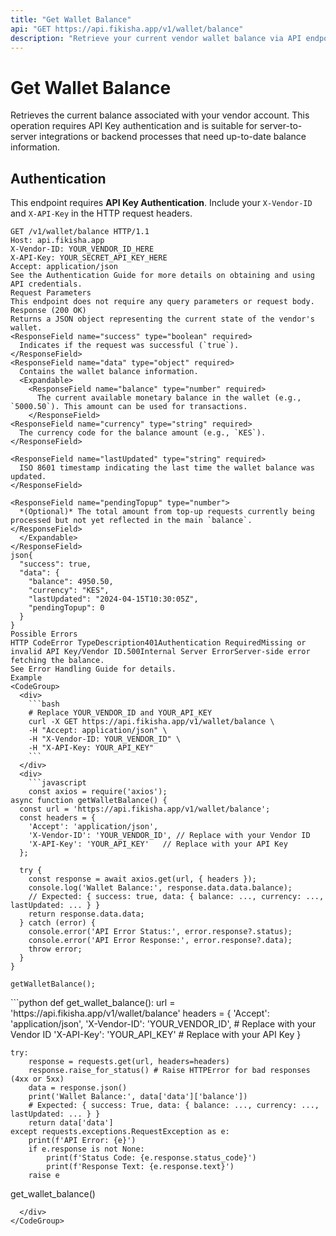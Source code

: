 ```yaml
---
title: "Get Wallet Balance"
api: "GET https://api.fikisha.app/v1/wallet/balance"
description: "Retrieve your current vendor wallet balance via API endpoint."
---
```



# Get Wallet Balance

Retrieves the current balance associated with your vendor account. This operation requires API Key authentication and is suitable for server-to-server integrations or backend processes that need up-to-date balance information.

## Authentication

This endpoint requires **API Key Authentication**. Include your `X-Vendor-ID` and `X-API-Key` in the HTTP request headers.

````http
GET /v1/wallet/balance HTTP/1.1
Host: api.fikisha.app
X-Vendor-ID: YOUR_VENDOR_ID_HERE
X-API-Key: YOUR_SECRET_API_KEY_HERE
Accept: application/json
See the Authentication Guide for more details on obtaining and using API credentials.
Request Parameters
This endpoint does not require any query parameters or request body.
Response (200 OK)
Returns a JSON object representing the current state of the vendor's wallet.
<ResponseField name="success" type="boolean" required>
  Indicates if the request was successful (`true`).
</ResponseField>
<ResponseField name="data" type="object" required>
  Contains the wallet balance information.
  <Expandable>
    <ResponseField name="balance" type="number" required>
      The current available monetary balance in the wallet (e.g., `5000.50`). This amount can be used for transactions.
    </ResponseField>
<ResponseField name="currency" type="string" required>
  The currency code for the balance amount (e.g., `KES`).
</ResponseField>

<ResponseField name="lastUpdated" type="string" required>
  ISO 8601 timestamp indicating the last time the wallet balance was updated.
</ResponseField>

<ResponseField name="pendingTopup" type="number">
  *(Optional)* The total amount from top-up requests currently being processed but not yet reflected in the main `balance`.
</ResponseField>
  </Expandable>
</ResponseField>
json{
  "success": true,
  "data": {
    "balance": 4950.50,
    "currency": "KES",
    "lastUpdated": "2024-04-15T10:30:05Z",
    "pendingTopup": 0
  }
}
Possible Errors
HTTP CodeError TypeDescription401Authentication RequiredMissing or invalid API Key/Vendor ID.500Internal Server ErrorServer-side error fetching the balance.
See Error Handling Guide for details.
Example
<CodeGroup>
  <div>
    ```bash
    # Replace YOUR_VENDOR_ID and YOUR_API_KEY
    curl -X GET https://api.fikisha.app/v1/wallet/balance \
    -H "Accept: application/json" \
    -H "X-Vendor-ID: YOUR_VENDOR_ID" \
    -H "X-API-Key: YOUR_API_KEY"
    ```
  </div>
  <div>
    ```javascript
    const axios = require('axios');
async function getWalletBalance() {
  const url = 'https://api.fikisha.app/v1/wallet/balance';
  const headers = {
    'Accept': 'application/json',
    'X-Vendor-ID': 'YOUR_VENDOR_ID', // Replace with your Vendor ID
    'X-API-Key': 'YOUR_API_KEY'   // Replace with your API Key
  };

  try {
    const response = await axios.get(url, { headers });
    console.log('Wallet Balance:', response.data.data.balance);
    // Expected: { success: true, data: { balance: ..., currency: ..., lastUpdated: ... } }
    return response.data.data;
  } catch (error) {
    console.error('API Error Status:', error.response?.status);
    console.error('API Error Response:', error.response?.data);
    throw error;
  }
}

getWalletBalance();
````

  </div>
  <div>
    ```python
def get_wallet_balance():
    url = 'https://api.fikisha.app/v1/wallet/balance'
    headers = {
        'Accept': 'application/json',
        'X-Vendor-ID': 'YOUR_VENDOR_ID', # Replace with your Vendor ID
        'X-API-Key': 'YOUR_API_KEY'   # Replace with your API Key
    }

    try:
        response = requests.get(url, headers=headers)
        response.raise_for_status() # Raise HTTPError for bad responses (4xx or 5xx)
        data = response.json()
        print('Wallet Balance:', data['data']['balance'])
        # Expected: { success: True, data: { balance: ..., currency: ..., lastUpdated: ... } }
        return data['data']
    except requests.exceptions.RequestException as e:
        print(f'API Error: {e}')
        if e.response is not None:
            print(f'Status Code: {e.response.status_code}')
            print(f'Response Text: {e.response.text}')
        raise e

get_wallet_balance()

```
  </div>
</CodeGroup>
```
